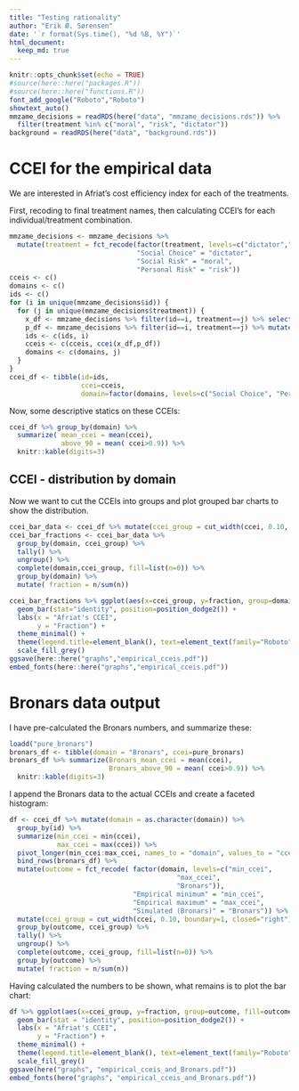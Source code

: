 ```yaml
---
title: "Testing rationality"
author: "Erik Ø. Sørensen"
date: '`r format(Sys.time(), "%d %B, %Y")`'
html_document:
  keep_md: true
---
```


```r
knitr::opts_chunk$set(echo = TRUE)
#source(here::here("packages.R"))
#source(here::here("functions.R"))
font_add_google("Roboto","Roboto")
showtext_auto()
mmzame_decisions = readRDS(here("data", "mmzame_decisions.rds")) %>% 
  filter(treatment %in% c("moral", "risk", "dictator"))
background = readRDS(here("data", "background.rds"))
```


# CCEI for the empirical data
We are interested in Afriat's cost efficiency index for each of the treatments.

First, recoding to final treatment names, then calculating CCEI's for each 
individual/treatment combination.
```r
mmzame_decisions <- mmzame_decisions %>% 
  mutate(treatment = fct_recode(factor(treatment, levels=c("dictator","risk","moral")),
                                "Social Choice" = "dictator",
                                "Social Risk" = "moral",
                                "Personal Risk" = "risk"))
cceis <- c()
domains <- c()
ids <- c()
for (i in unique(mmzame_decisions$id)) {
  for (j in unique(mmzame_decisions$treatment)) {
    x_df <- mmzame_decisions %>% filter(id==i, treatment==j) %>% select(x,y)
    p_df <- mmzame_decisions %>% filter(id==i, treatment==j) %>% mutate(px=maxy/maxx, py = 1) %>% select(px,py)
    ids <- c(ids, i)
    cceis <- c(cceis, ccei(x_df,p_df))
    domains <- c(domains, j)
  }
}
ccei_df <- tibble(id=ids, 
                  ccei=cceis, 
                  domain=factor(domains, levels=c("Social Choice", "Personal Risk","Social Risk")))
```

Now, some descriptive statics on these CCEIs:
```r
ccei_df %>% group_by(domain) %>%
  summarize( mean_ccei = mean(ccei),
             above_90 = mean( ccei>0.9)) %>%
  knitr::kable(digits=3)
```

## CCEI - distribution by domain
Now we want to cut the CCEIs into groups and plot grouped bar charts
to show the distribution.

```r
ccei_bar_data <- ccei_df %>% mutate(ccei_group = cut_width(ccei, 0.10, boundary=1, closed="right"))
ccei_bar_fractions <- ccei_bar_data %>%
  group_by(domain, ccei_group) %>% 
  tally() %>%  
  ungroup() %>%
  complete(domain,ccei_group, fill=list(n=0)) %>%
  group_by(domain) %>%
  mutate( fraction = n/sum(n))
```


```r
ccei_bar_fractions %>% ggplot(aes(x=ccei_group, y=fraction, group=domain, fill=domain)) + 
  geom_bar(stat="identity", position=position_dodge2()) +
  labs(x = "Afriat's CCEI",
       y = "Fraction") +
  theme_minimal() + 
  theme(legend.title=element_blank(), text=element_text(family="Roboto")) + 
  scale_fill_grey()
ggsave(here::here("graphs","empirical_cceis.pdf"))
embed_fonts(here::here("graphs","empirical_cceis.pdf"))
```




# Bronars data output

I have pre-calculated the Bronars numbers, and summarize these:
```r
loadd("pure_bronars")
bronars_df <- tibble(domain = "Bronars", ccei=pure_bronars)
bronars_df %>% summarize(Bronars_mean_ccei = mean(ccei),
                         Bronars_above_90 = mean( ccei>0.9)) %>%
  knitr::kable(digits=3)
```

I append the Bronars data to the actual CCEIs and create a faceted histogram:

```r
df <- ccei_df %>% mutate(domain = as.character(domain)) %>%
  group_by(id) %>% 
  summarize(min_ccei = min(ccei), 
            max_ccei = max(ccei)) %>%
  pivot_longer(min_ccei:max_ccei, names_to = "domain", values_to = "ccei") %>%
  bind_rows(bronars_df) %>%
  mutate(outcome = fct_recode( factor(domain, levels=c("min_ccei", 
                                          "max_ccei", 
                                          "Bronars")),
                               "Empirical minimum" = "min_ccei",
                               "Empirical maximum" = "max_ccei",
                               "Simulated (Bronars)" = "Bronars")) %>%
  mutate(ccei_group = cut_width(ccei, 0.10, boundary=1, closed="right")) %>%
  group_by(outcome, ccei_group) %>% 
  tally() %>%  
  ungroup() %>%
  complete(outcome, ccei_group, fill=list(n=0)) %>%
  group_by(outcome) %>%
  mutate( fraction = n/sum(n))
``` 

Having calculated the numbers to be shown, what remains is to plot the bar chart:
```r
df %>% ggplot(aes(x=ccei_group, y=fraction, group=outcome, fill=outcome)) +
  geom_bar(stat = "identity", position=position_dodge2()) +
  labs(x = "Afriat's CCEI",
       y = "Fraction") +
  theme_minimal() + 
  theme(legend.title=element_blank(), text=element_text(family="Roboto")) + 
  scale_fill_grey()
ggsave(here("graphs", "empirical_cceis_and_Bronars.pdf"))
embed_fonts(here("graphs", "empirical_cceis_and_Bronars.pdf"))
```

